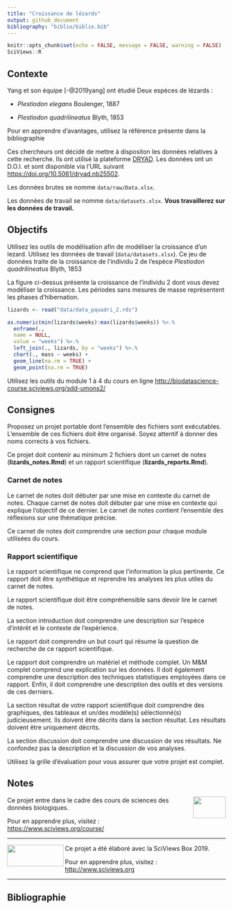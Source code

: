 ```yaml
---
title: "Croissance de lézards"
output: github_document
bibliography: "biblio/biblio.bib"
---
```


<!--- DO NOT EDIT README.MD. EDIT ONLY README.RMD ----->

```r
knitr::opts_chunk$set(echo = FALSE, message = FALSE, warning = FALSE)
SciViews::R
```

## Contexte

Yang et son équipe [-@2019yang] ont étudié Deux espèces de lézards :  

- *Plestiodon elegans* Boulenger, 1887

- *Plestiodon quadrilineatus* Blyth, 1853

Pour en apprendre d'avantages, utilisez la référence présente dans la bibliographie 

Ces chercheurs ont décidé de mettre à dispositon les données relatives à cette recherche. Ils ont utilisé la plateforme [DRYAD](https://datadryad.org). Les données ont un D.O.I. et sont disponible via l'URL suivant <https://doi.org/10.5061/dryad.nb25502>.

Les données brutes se nomme `data/raw/Data.xlsx`. 

Les données de travail se nomme `data/datasets.xlsx`. **Vous travaillerez sur les données de travail.**

## Objectifs

Utilisez les outils de modélisation afin de modéliser la croissance d'un lezard. Utilisez les données de travail (`data/datasets.xlsx`). Ce jeu de données traite de la croissance de l'individu 2 de l'espèce *Plestiodon quadrilineatus* Blyth, 1853

La figure ci-dessus présente la croissance de l'individu 2 dont vous devez modéliser la croissance. Les périodes sans mesures de masse représentent les phases d'hibernation.

```r
lizards <- read("data/data_pquadri_2.rds") 

as.numeric(min(lizards$weeks):max(lizards$weeks)) %>.%
  enframe(.,
  name = NULL,
  value = "weeks") %>.%
  left_join(., lizards, by = "weeks") %>.%
  chart(., mass ~ weeks) +
  geom_line(na.rm = TRUE) +
  geom_point(na.rm = TRUE)
```


Utilisez les outils du module 1 à 4 du cours en ligne <http://biodatascience-course.sciviews.org/sdd-umons2/>

## Consignes

Proposez un projet portable dont l'ensemble des fichiers sont exécutables. L'ensemble de ces fichiers doit être organisé. Soyez attentif à donner des noms corrects à vos fichiers. 

Ce projet doit contenir au minimum 2 fichiers dont un carnet de notes (**lizards_notes.Rmd**) et un rapport scientifique (**lizards_reports.Rmd**).

### Carnet de notes

Le carnet de notes doit débuter par une mise en contexte du carnet de notes. Chaque carnet de notes doit débuter par une mise en contexte qui explique l'objectif de ce dernier. Le carnet de notes contient l'ensemble des réflexions sur une thématique précise.

Ce carnet de notes doit comprendre une section pour chaque module utilisées du cours.

### Rapport scientifique

Le rapport scientifique ne comprend que l'information la plus pertinente. Ce rapport doit être synthétique et reprendre les analyses les plus utiles du carnet de notes.

Le rapport scientifique doit être compréhensible sans devoir lire le carnet de notes. 

La section introduction doit comprendre une description sur l'espèce d'intérêt et le contexte de l'expérience.

Le rapport doit comprendre un but court qui résume la question de recherche de ce rapport scientifique. 


Le rapport doit comprendre un matériel et méthode complet. Un M&M complet comprend une explication sur les données. Il doit également comprendre une description des techniques statistiques employées dans ce rapport. Enfin, il doit comprendre une description des outils et des versions de ces derniers.


La section résultat de votre rapport scientifique doit comprendre des graphiques, des tableaux et un/des modèle(s) sélectionné(s) judicieusement. Ils doivent être décrits dans la section résultat. Les résultats doivent être uniquement décrits.


La section discussion doit comprendre une discussion de vos résultats. Ne confondez pas la description et la discussion de vos analyses.


Utilisez la grille d'évaluation pour vous assurer que votre projet est complet. 


## Notes

<img src="figures/biodatascience.png" width="75" height="50" align="right"/>    Ce projet entre dans le cadre des cours de sciences des données biologiques.


Pour en apprendre plus, visitez :  <https://www.sciviews.org/course/>


----------

<img src="figures/site-title.png" width="130" height="50" align="left"/>    Ce projet a été élaboré avec la SciViews Box 2019.


Pour en apprendre plus, visitez :  <http://www.sciviews.org>

----------

## Bibliographie
